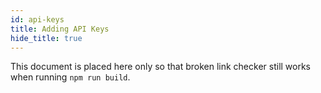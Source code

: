 ```yaml
---
id: api-keys
title: Adding API Keys
hide_title: true
---
```


This document is placed here only so that broken link checker still works when running `npm run build`.